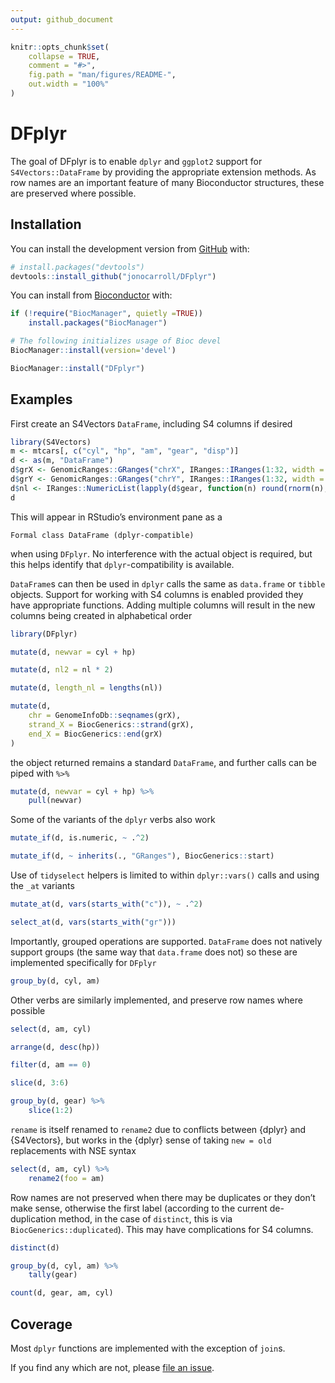 ```yaml
---
output: github_document
---
```


<!-- README.md is generated from README.Rmd. Please edit that file -->

```r
knitr::opts_chunk$set(
    collapse = TRUE,
    comment = "#>",
    fig.path = "man/figures/README-",
    out.width = "100%"
)
```
# DFplyr

<!-- badges: start -->
<!-- badges: end -->

The goal of DFplyr is to enable `dplyr` and `ggplot2` support for
`S4Vectors::DataFrame` by providing the appropriate extension methods. As row
names are an important feature of many Bioconductor structures, these are
preserved where possible.

## Installation

You can install the development version from [GitHub](https://github.com/) with:

``` r
# install.packages("devtools")
devtools::install_github("jonocarroll/DFplyr")
```

You can install from [Bioconductor](https://bioconductor.org) with:

``` r
if (!require("BiocManager", quietly =TRUE))
    install.packages("BiocManager")

# The following initializes usage of Bioc devel
BiocManager::install(version='devel')

BiocManager::install("DFplyr")
```

## Examples

First create an S4Vectors `DataFrame`, including S4 columns if desired

```r
library(S4Vectors)
m <- mtcars[, c("cyl", "hp", "am", "gear", "disp")]
d <- as(m, "DataFrame")
d$grX <- GenomicRanges::GRanges("chrX", IRanges::IRanges(1:32, width = 10))
d$grY <- GenomicRanges::GRanges("chrY", IRanges::IRanges(1:32, width = 10))
d$nl <- IRanges::NumericList(lapply(d$gear, function(n) round(rnorm(n), 2)))
d
```

This will appear in RStudio's environment pane as a 

```
Formal class DataFrame (dplyr-compatible)
``` 

when using `DFplyr`. No interference with the actual object is required, but
this helps identify that `dplyr`-compatibility is available.

`DataFrame`s can then be used in `dplyr` calls the same as `data.frame` or
`tibble` objects. Support for working with S4 columns is enabled provided they
have appropriate functions. Adding multiple columns will result in the new
columns being created in alphabetical order

```r
library(DFplyr)

mutate(d, newvar = cyl + hp)

mutate(d, nl2 = nl * 2)

mutate(d, length_nl = lengths(nl))

mutate(d,
    chr = GenomeInfoDb::seqnames(grX),
    strand_X = BiocGenerics::strand(grX),
    end_X = BiocGenerics::end(grX)
)
```

the object returned remains a standard `DataFrame`, and further calls can be 
piped with `%>%`


```r
mutate(d, newvar = cyl + hp) %>%
    pull(newvar)
```

Some of the variants of the `dplyr` verbs also work

```r
mutate_if(d, is.numeric, ~ .^2)

mutate_if(d, ~ inherits(., "GRanges"), BiocGenerics::start)
```

Use of `tidyselect` helpers is limited to within `dplyr::vars()` calls and using 
the `_at` variants

```r
mutate_at(d, vars(starts_with("c")), ~ .^2)

select_at(d, vars(starts_with("gr")))
```

Importantly, grouped operations are supported. `DataFrame` does not 
natively support groups (the same way that `data.frame` does not) so these
are implemented specifically for `DFplyr`

```r
group_by(d, cyl, am)
```

Other verbs are similarly implemented, and preserve row names where possible

```r
select(d, am, cyl)

arrange(d, desc(hp))

filter(d, am == 0)

slice(d, 3:6)

group_by(d, gear) %>%
    slice(1:2)
```

`rename` is itself renamed to `rename2` due to conflicts between {dplyr} and 
{S4Vectors}, but works in the {dplyr} sense of taking `new = old` replacements 
with NSE syntax

```r
select(d, am, cyl) %>%
    rename2(foo = am)
```

Row names are not preserved when there may be duplicates or they don't make
sense, otherwise the first label (according to the current de-duplication
method, in the case of `distinct`, this is via `BiocGenerics::duplicated`). This
may have complications for S4 columns.

```r
distinct(d)

group_by(d, cyl, am) %>%
    tally(gear)

count(d, gear, am, cyl)
```

## Coverage

Most `dplyr` functions are implemented with the exception of `join`s. 

If you find any which are not, please [file an issue](https://github.com/jonocarroll/DFplyr/issues/new).
